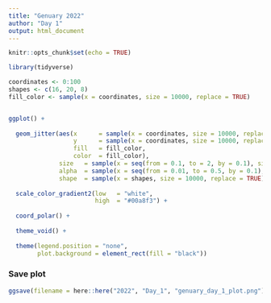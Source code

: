 ```yaml
---
title: "Genuary 2022"
author: "Day 1"
output: html_document
---
```


```r
knitr::opts_chunk$set(echo = TRUE)
```

```r

library(tidyverse)

```

```r

coordinates <- 0:100
shapes <- c(16, 20, 8)
fill_color <- sample(x = coordinates, size = 10000, replace = TRUE)


ggplot() +
  
  geom_jitter(aes(x      = sample(x = coordinates, size = 10000, replace = TRUE), 
                  y      = sample(x = coordinates, size = 10000, replace = TRUE), 
                  fill   = fill_color,
                  color  = fill_color),
              size   = sample(x = seq(from = 0.1, to = 2, by = 0.1), size = 10000, replace = TRUE),
              alpha  = sample(x = seq(from = 0.01, to = 0.5, by = 0.1), size = 10000, replace = TRUE),
              shape  = sample(x = shapes, size = 10000, replace = TRUE)) +
  
  scale_color_gradient2(low   = "white",
                        high  = "#00a8f3") +
  
  coord_polar() +
  
  theme_void() +
  
  theme(legend.position = "none",
        plot.background = element_rect(fill = "black"))

```

### Save plot
```r

ggsave(filename = here::here("2022", "Day_1", "genuary_day_1_plot.png"), device = "png", width = 10, height = 10)

```
